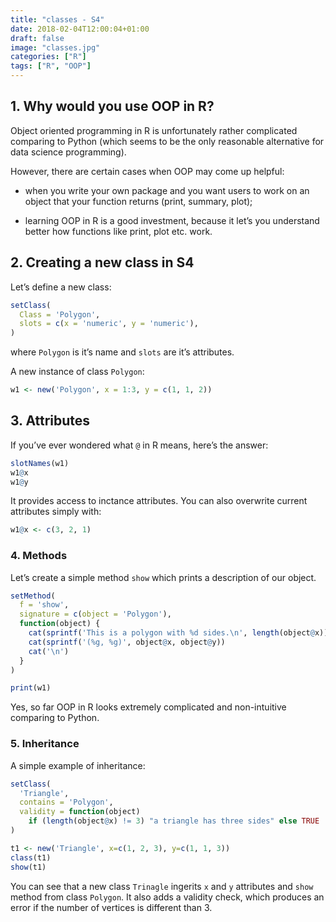 ```yaml
---
title: "classes - S4"
date: 2018-02-04T12:00:04+01:00
draft: false
image: "classes.jpg"
categories: ["R"]
tags: ["R", "OOP"]
---
```


## 1. Why would you use OOP in R?

Object oriented programming in R is unfortunately rather complicated comparing to Python (which seems to be the only reasonable alternative for data science programming). 

However, there are certain cases when OOP may come up helpful:

* when you write your own package and you want users to work on an object that your function returns (print, summary, plot);

* learning OOP in R is a good investment, because it let's you understand better how functions like print, plot etc. work.

## 2. Creating a new class in S4

Let's define a new class:
```r
setClass(
  Class = 'Polygon', 
  slots = c(x = 'numeric', y = 'numeric'),
)
```
where `Polygon` is it's name and `slots` are it's attributes.

A new instance of class `Polygon`:

```r
w1 <- new('Polygon', x = 1:3, y = c(1, 1, 2))
```

## 3. Attributes

If you've ever wondered what `@` in R means, here's the answer:

```r
slotNames(w1)
w1@x  
w1@y
```

It provides access to inctance attributes. You can also overwrite current attributes simply with:

```r
w1@x <- c(3, 2, 1)
```

### 4. Methods

Let's create a simple method `show` which prints a description of our object.

```r
setMethod(
  f = 'show',
  signature = c(object = 'Polygon'),
  function(object) {
    cat(sprintf('This is a polygon with %d sides.\n', length(object@x)))
    cat(sprintf('(%g, %g)', object@x, object@y))
    cat('\n')
  }
)

print(w1)
```

Yes, so far OOP in R looks extremely complicated and non-intuitive comparing to Python.

### 5. Inheritance

A simple example of inheritance:
```r
setClass(
  'Triangle',
  contains = 'Polygon',
  validity = function(object)
    if (length(object@x) != 3) "a triangle has three sides" else TRUE
)

t1 <- new('Triangle', x=c(1, 2, 3), y=c(1, 1, 3))
class(t1)
show(t1)
```

You can see that a new class `Trinagle` ingerits `x` and `y` attributes and `show` method from class `Polygon`. It also adds a validity check, which produces an error if the number of vertices is different than 3.
